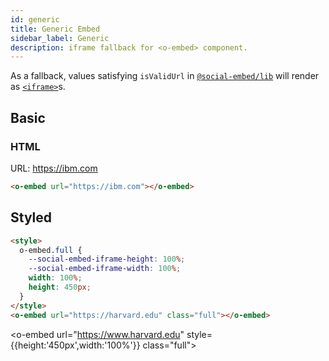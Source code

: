 ```yaml
---
id: generic
title: Generic Embed
sidebar_label: Generic
description: iframe fallback for <o-embed> component.
---
```


As a fallback, values satisfying `isValidUrl` in [`@social-embed/lib`] will render as [`<iframe>`]s.

[`@social-embed/lib`]: ../../lib/index.mdx
[`<iframe>`]: https://developer.mozilla.org/en-US/docs/Web/HTML/Element/iframe

## Basic

### HTML

URL: https://ibm.com

```html
<o-embed url="https://ibm.com"></o-embed>
```

<o-embed url="https://ibm.com"></o-embed>

## Styled

```html
<style>
  o-embed.full {
    --social-embed-iframe-height: 100%;
    --social-embed-iframe-width: 100%;
    width: 100%;
    height: 450px;
  }
</style>
<o-embed url="https://harvard.edu" class="full"></o-embed>
```

<o-embed url="https://www.harvard.edu" style={{height:'450px',width:'100%'}} class="full"></o-embed>
